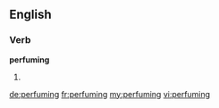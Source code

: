 ==English==

===Verb===
'''perfuming'''

# {{present participle of|[[perfume]]}}

[[de:perfuming]]
[[fr:perfuming]]
[[my:perfuming]]
[[vi:perfuming]]
